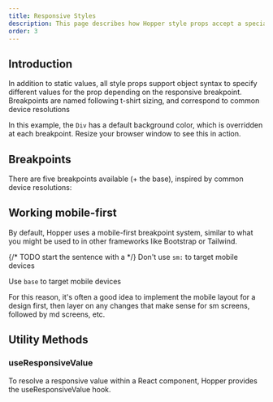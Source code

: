 ```yaml
---
title: Responsive Styles
description: This page describes how Hopper style props accept a specialized syntax to support responsive breakpoints. These responsive properties help build adaptive user interfaces.
order: 3
---
```


## Introduction

In addition to static values, all style props support object syntax to specify different values for the prop depending on the responsive breakpoint. Breakpoints are named following t-shirt sizing, and correspond to common device resolutions

In this example, the `Div` has a default background color, which is overridden at each breakpoint. Resize your browser window to see this in action.

<Example src="HopperProvider/docs/responsive-styles/introduction" isOpen />

## Breakpoints

There are five breakpoints available (+ the base), inspired by common device resolutions:

<BreakpointTable />

## Working mobile-first

By default, Hopper uses a mobile-first breakpoint system, similar to what you might be used to in other frameworks like Bootstrap or Tailwind.

{/* TODO start the sentence with a <ErrorIcon /> */}
<Callout variant="error">Don't use `sm:` to target mobile devices</Callout>

<Example src="HopperProvider/docs/responsive-styles/mobile-first-do-not" isOpen />

<Callout variant="success">Use `base` to target mobile devices</Callout>

<Example src="HopperProvider/docs/responsive-styles/mobile-first-do" isOpen />

For this reason, it's often a good idea to implement the mobile layout for a design first, then layer on any changes that make sense for sm screens, followed by md screens, etc.

## Utility Methods

### useResponsiveValue

To resolve a responsive value within a React component, Hopper provides the useResponsiveValue hook.

<Example src="HopperProvider/docs/responsive-styles/useResponsiveValue" isOpen />
